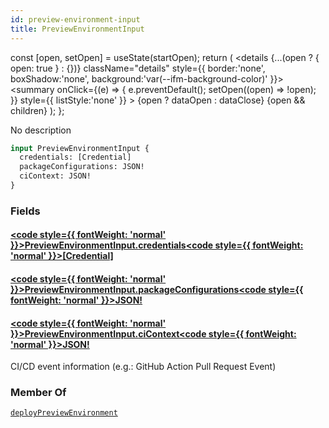 ```yaml
---
id: preview-environment-input
title: PreviewEnvironmentInput
---
```









  const [open, setOpen] = useState(startOpen);
  return (
    <details {...(open ? { open: true } : {})} className="details" style={{ border:'none', boxShadow:'none', background:'var(--ifm-background-color)' }}>
      <summary
        onClick={(e) => {
          e.preventDefault();
          setOpen((open) => !open);
        }}
        style={{ listStyle:'none' }}
      >
      {open ? dataOpen : dataClose}
      </summary>
      {open && children}
    </details>
  );
};








No description


```graphql
input PreviewEnvironmentInput {
  credentials: [Credential]
  packageConfigurations: JSON!
  ciContext: JSON!
}
```




### Fields

#### [<code style={{ fontWeight: 'normal' }}>PreviewEnvironmentInput.<b>credentials</b></code>](#)<Bullet />[<code style={{ fontWeight: 'normal' }}><b>[Credential]</b></code>](/swapi/types/inputs/credential.mdx) <Badge class="badge badge--secondary " text="list"/> <Badge class="badge badge--secondary " text="input"/> 



#### [<code style={{ fontWeight: 'normal' }}>PreviewEnvironmentInput.<b>packageConfigurations</b></code>](#)<Bullet />[<code style={{ fontWeight: 'normal' }}><b>JSON!</b></code>](/swapi/types/scalars/json.mdx) <Badge class="badge badge--secondary badge--non_null" text="non-null"/> <Badge class="badge badge--secondary " text="scalar"/> 



#### [<code style={{ fontWeight: 'normal' }}>PreviewEnvironmentInput.<b>ciContext</b></code>](#)<Bullet />[<code style={{ fontWeight: 'normal' }}><b>JSON!</b></code>](/swapi/types/scalars/json.mdx) <Badge class="badge badge--secondary badge--non_null" text="non-null"/> <Badge class="badge badge--secondary " text="scalar"/> 
CI/CD event information (e.g.: GitHub Action Pull Request Event)






### Member Of

[`deployPreviewEnvironment`](/swapi/operations/mutations/deploy-preview-environment.mdx)  <Badge class="badge badge--secondary badge--relation" text="mutation"/>